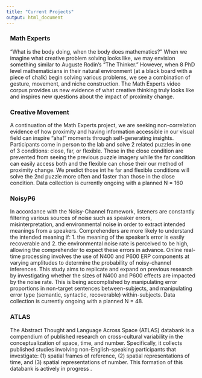 ```yaml
---
title: "Current Projects"
output: html_document
---
```

<style type="text/css">
  .title {display:none;}
  
  .projects {padding-left: 10px;padding=top: 10px}
  
</style>

<div class="projects"> 
  <h3>Math Experts</h3> 
  <p>"What is the body doing, when the body does mathematics?"  When we imagine what creative problem solving looks like, we may envision something similar to Auguste Rodin's "The Thinker." However, when 8 PhD level mathematicians in their natural environment (at a black board with a piece of chalk) begin solving various problems, we see a combination of gesture, movement, and niche construction. The Math Experts video corpus provides us new evidence of what creative thinking truly looks like and inspires new questions about the impact of proximity change. </p> 

  <h3>Creative Movement</h3>
  <p>A continuation of the Math Experts project, we are seeking non-correlation evidence of how proximity and having information accessible in our visual field can inspire "aha!" moments through self-generating insights. Participants come in person to the lab and solve 2 related puzzles in one of  3 conditions: close, far, or flexible. Those in the close condition are prevented from seeing the previous puzzle imagery while the far condition can easily access both and the flexible can chose their our method of proximity change. We predict those int he far and flexible conditions will solve the 2nd puzzle more often and faster than those in the close condition. Data collection is currently ongoing with a planned N = 160 </p>

  <h3>NoisyP6</h3>
  <p>In accordance with the Noisy-Channel framework, listeners are constantly filtering various sources of noise such as speaker errors, misinterpretation, and environmental noise in order to extract intended meanings from a speakers. Comprehenders are more likely to understand the intended meaning if: 1. the meaning of the speaker’s error is easily recoverable and 2. the environmental noise rate is perceived to be high, allowing the comprehender to expect these errors in advance. Online real-time processing involves the use of N400 and P600 ERP components at varying amplitudes to determine the probability of noisy-channel inferences. This study aims to replicate and expand on previous research by investigating whether the sizes of N400 and P600 effects are impacted by the noise rate. This is being accomplished by manipulating error proportions in non-target sentences between-subjects, and manipulating error type (semantic, syntactic, recoverable) within-subjects. Data collection is currently ongoing with a planned N = 48. </p>

  <h3>ATLAS</h3>
  <p>The Abstract Thought and Language Across Space (ATLAS) databank is a compendium of published research on cross-cultural variability in the conceptualization of space, time, and number. Specifically, it collects published studies involving non-English-speaking participants that investigate: (1) spatial frames of reference, (2) spatial representations of time, and (3) spatial representations of number. This formation of this databank is actively in progress .</p>
</div>
